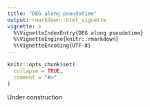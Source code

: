 ```yaml
---
title: "DEG along pseudotime"
output: rmarkdown::html_vignette
vignette: >
  %\VignetteIndexEntry{DEG along pseudotime}
  %\VignetteEngine{knitr::rmarkdown}
  %\VignetteEncoding{UTF-8}
---
```


```r
knitr::opts_chunk$set(
  collapse = TRUE,
  comment = "#>"
)
```

Under construction
